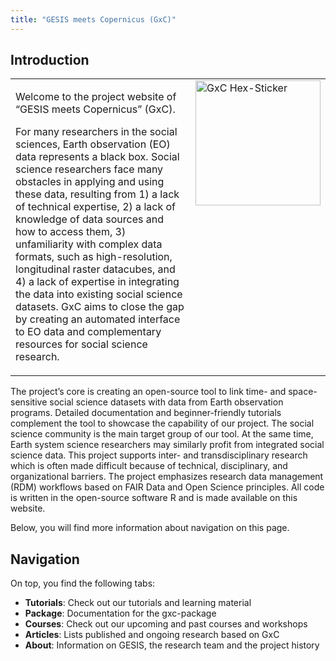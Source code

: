 ```yaml
---
title: "GESIS meets Copernicus (GxC)"
---
```


## Introduction

<table style="width:100%;">
  <tr>
    <td style="width:70%; vertical-align:top;">
      <p>
      Welcome to the project website of "GESIS meets Copernicus" (GxC).
      </p>
      <p>
For many researchers in the social sciences, Earth observation (EO) data 
represents a black box. Social science researchers face many obstacles in applying 
and using these data, resulting from 1) a lack of technical expertise, 
2) a lack of knowledge of data sources and how to access them, 
3) unfamiliarity with complex data formats, such as high-resolution, 
longitudinal raster datacubes, and 4) a lack of expertise in integrating the data 
into existing social science datasets. GxC aims to close the gap by creating an automated 
interface to EO data and complementary resources for social science research. 
    </p>
    </td>
    <td style="width:30%; vertical-align:top;">
      <img src="images/gxclogo_v1_bright.png" alt="GxC Hex-Sticker" style="width:200px; display:block; margin:auto;">
    </td>
  </tr>
</table>

The project's core is creating an open-source tool to link time- and 
space-sensitive social science datasets with data from Earth observation programs. 
Detailed documentation and beginner-friendly tutorials complement the tool to 
showcase the capability of our project. The social science community is the 
main target group of our tool. At the same time, Earth system science researchers 
may similarly profit from integrated social science data. This project supports 
inter- and transdisciplinary research which is often made difficult because of 
technical, disciplinary, and organizational barriers. The project emphasizes 
research data management (RDM) workflows based on FAIR Data and Open Science principles.
All code is written in the open-source software R and is made available on this
website.
      
Below, you will find more information about navigation on this page.

## Navigation

On top, you find the following tabs:

- **Tutorials**: Check out our tutorials and learning material
- **Package**: Documentation for the gxc-package
- **Courses**: Check out our upcoming and past courses and workshops
- **Articles**: Lists published and ongoing research based on GxC
- **About**: Information on GESIS, the research team and the project history